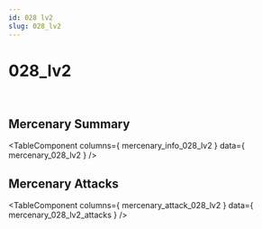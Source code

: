 ```yaml
---
id: 028 lv2
slug: 028_lv2
---
```



# 028_lv2

<div style = {{ display: "flex" }}>
    <Image img={require('@site/static/img/mercenaries/illust/thum_char_view_n_028.jpg')}/>
    <Image img={require('@site/static/img/mercenaries/illust/thum_char_view_o_028.jpg')}/>
</div>

## Mercenary Summary

<TableComponent
  columns={ mercenary_info_028_lv2 }
  data={ mercenary_028_lv2 }
/>

## Mercenary Attacks

<TableComponent
  columns={ mercenary_attack_028_lv2 }
  data={ mercenary_028_lv2_attacks }
/>
